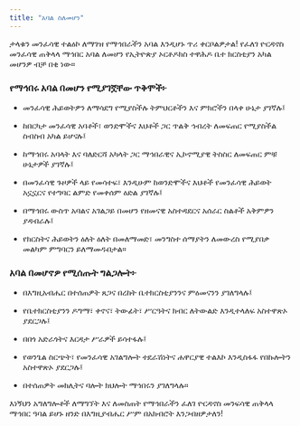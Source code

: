 ```yaml
---
title: "አባል ስለመሆን"
---
```



ታላቁን መንፈሳዊ ተልዕኮ ለማገዝ የማኅበራችን አባል እንዲሆኑ ጥሪ ቀርቦልዎታል! የፈለገ ዮርዳኖስ መንፈሳዊ ጠቅላላ ማኅበር አባል ለመሆን የኢትዮጵያ ኦርቶዶክስ ተዋሕዶ ቤተ ክርስቲያን አካል መሆንዎ ብቻ በቂ ነው።

 

### የማኅበሩ አባል በመሆን የሚያገኟቸው ጥቅሞች፦

- መንፈሳዊ ሕይወትዎን ለማሳደግ የሚያስችሉ ትምህርቶችን እና ምክሮችን በላቀ ሁኔታ ያገኛሉ፤
  
- ከበርካታ መንፈሳዊ አባቶች፣ ወንድሞችና እህቶች ጋር ጥልቅ ኅብረት ለመፍጠር የሚያስችል ስብስብ አካል ይሆናሉ፤
  
- ከማኅበሩ አባላት እና ባለድርሻ አካላት ጋር ማኅበራዊና ኢኮኖሚያዊ ትስስር ለመፍጠር ምቹ ሁኔታዎች ያገኛሉ፤
  
- በመንፈሳዊ ጉዞዎች ላይ የመሳተፍ፣ እንዲሁም ከወንድሞችና እህቶች የመንፈሳዊ ሕይወት አኗኗርና የተግባር ልምድ የመቀሰም ዕድል ያገኛሉ፤
  
- በማኅበሩ ውስጥ አባልና አገልጋይ በመሆን የዘመናዊ አስተዳደርና አሰራር ስልቶች አቅምዎን ያዳብራሉ፤
  
- የክርስትና ሕይወትን ዕለት ዕለት በመለማመድ፣ መንግስተ ሰማያትን ለመውረስ የሚያበቃ መልካም ምግባርን ይለማመዱበታል።

 

### አባል በመሆኖዎ የሚሰጡት ግልጋሎት፦

- በእግዚአብሔር በተሰጠዎት ጸጋና በረከት ቤተክርስቲያንንና ምዕመናንን ያገለግላሉ፤

- የቤተክርስቲያንን ዶግማ፣ ቀኖና፣ ትውፊት፣ ሥርዓትና ክብር ለትውልድ እንዲተላለፍ አስተዋጽኦ ያደርጋሉ፤

- በበጎ አድራጎትና እርዳታ ሥራዎች ይሳተፋሉ፤

- የወንጌል ስርጭት፣ የመንፈሳዊ አገልግሎት ተደራሽነትና ሐዋርያዊ ተልእኮ እንዲስፋፋ የበኩሎትን አስተዋጽኦ ያደርጋሉ፤
  
- በተሰጠዎት መክሊትና ባሎት ክህሎት ማኅበሩን ያገለግላሉ።

 

እነኝህን አግለግሎቶች ለማግኘት እና ለመስጠት የማኅበራችን ፈለገ ዮርዳኖስ መንፍሳዊ ጠቅላላ ማኅበር ዓባል ይሆኑ ዘንድ በእግዚያብሔር ሥም በአክብሮት እንጋብዘዎታለን!  
